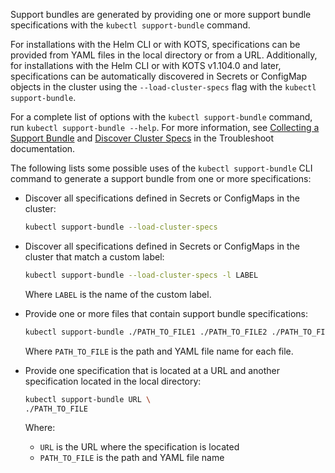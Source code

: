 Support bundles are generated by providing one or more support bundle specifications with the `kubectl support-bundle` command.

For installations with the Helm CLI or with KOTS, specifications can be provided from YAML files in the local directory or from a URL. Additionally, for installations with the Helm CLI or with KOTS v1.104.0 and later, specifications can be automatically discovered in Secrets or ConfigMap objects in the cluster using the `--load-cluster-specs` flag with the `kubectl support-bundle`.

For a complete list of options with the `kubectl support-bundle` command, run `kubectl support-bundle --help`. For more information, see [Collecting a Support Bundle](https://troubleshoot.sh/docs/support-bundle/collecting/) and [Discover Cluster Specs](https://troubleshoot.sh/docs/support-bundle/discover-cluster-specs/) in the Troubleshoot documentation.

The following lists some possible uses of the `kubectl support-bundle` CLI command to generate a support bundle from one or more specifications:

- Discover all specifications defined in Secrets or ConfigMaps in the cluster:

  ```bash
  kubectl support-bundle --load-cluster-specs
  ```

- Discover all specifications defined in Secrets or ConfigMaps in the cluster that match a custom label:

  ```bash
  kubectl support-bundle --load-cluster-specs -l LABEL
  ```

  Where `LABEL` is the name of the custom label.

- Provide one or more files that contain support bundle specifications:

  ```bash
  kubectl support-bundle ./PATH_TO_FILE1 ./PATH_TO_FILE2 ./PATH_TO_FILE3
  ```

  Where `PATH_TO_FILE` is the path and YAML file name for each file.

- Provide one specification that is located at a URL and another specification located in the local directory:

  ```bash
  kubectl support-bundle URL \
  ./PATH_TO_FILE 
  ```
  
  Where:

  - `URL` is the URL where the specification is located
  - `PATH_TO_FILE` is the path and YAML file name